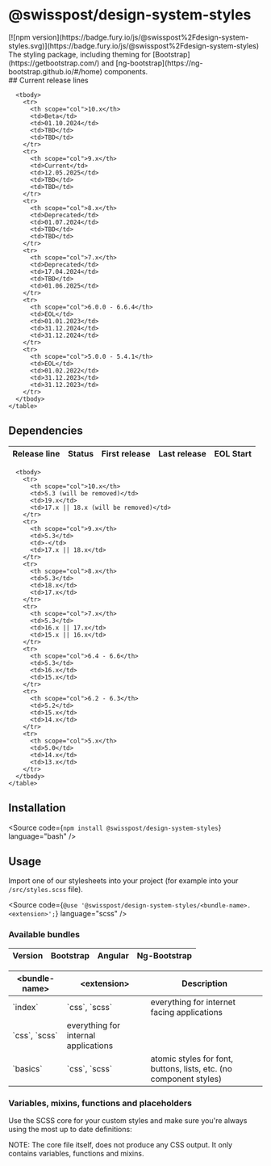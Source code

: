 
<Meta of={PackageStories} />

# @swisspost/design-system-styles

<div className="npm-package-link">
  [![npm
  version](https://badge.fury.io/js/@swisspost%2Fdesign-system-styles.svg)](https://badge.fury.io/js/@swisspost%2Fdesign-system-styles)
</div>

<div className="lead">
  The styling package, including theming for [Bootstrap](https://getbootstrap.com/) and
  [ng-bootstrap](https://ng-bootstrap.github.io/#/home) components.
</div>

<PackageDocs changelog={changelog}>
  ## Current release lines

  <div className="table-responsive table-fit-content text-start">
    <table aria-describedby="releases" className="table">
      <thead>
        <tr>
          <th scope="col">Release line</th>
          <th scope="col">Status</th>
          <th scope="col">First release</th>
          <th scope="col">Last release</th>
          <th scope="col">EOL Start</th>
        </tr>
      </thead>

      <tbody>
        <tr>
          <th scope="col">10.x</th>
          <td>Beta</td>
          <td>01.10.2024</td>
          <td>TBD</td>
          <td>TBD</td>
        </tr>
        <tr>
          <th scope="col">9.x</th>
          <td>Current</td>
          <td>12.05.2025</td>
          <td>TBD</td>
          <td>TBD</td>
        </tr>
        <tr>
          <th scope="col">8.x</th>
          <td>Deprecated</td>
          <td>01.07.2024</td>
          <td>TBD</td>
          <td>TBD</td>
        </tr>
        <tr>
          <th scope="col">7.x</th>
          <td>Deprecated</td>
          <td>17.04.2024</td>
          <td>TBD</td>
          <td>01.06.2025</td>
        </tr>
        <tr>
          <th scope="col">6.0.0 - 6.6.4</th>
          <td>EOL</td>
          <td>01.01.2023</td>
          <td>31.12.2024</td>
          <td>31.12.2024</td>
        </tr>
        <tr>
          <th scope="col">5.0.0 - 5.4.1</th>
          <td>EOL</td>
          <td>01.02.2022</td>
          <td>31.12.2023</td>
          <td>31.12.2023</td>
        </tr>
      </tbody>
    </table>

  </div>

## Dependencies

  <div className="table-responsive table-fit-content text-start">
    <table aria-describedby="dependencies" className="table">
      <thead>
        <tr>
          <th scope="col">Version</th>
          <th scope="col">Bootstrap</th>
          <th scope="col">Angular</th>
          <th scope="col">Ng-Bootstrap</th>
        </tr>
      </thead>

      <tbody>
        <tr>
          <th scope="col">10.x</th>
          <td>5.3 (will be removed)</td>
          <td>19.x</td>
          <td>17.x || 18.x (will be removed)</td>
        </tr>
        <tr>
          <th scope="col">9.x</th>
          <td>5.3</td>
          <td>-</td>
          <td>17.x || 18.x</td>
        </tr>
        <tr>
          <th scope="col">8.x</th>
          <td>5.3</td>
          <td>18.x</td>
          <td>17.x</td>
        </tr>
        <tr>
          <th scope="col">7.x</th>
          <td>5.3</td>
          <td>16.x || 17.x</td>
          <td>15.x || 16.x</td>
        </tr>
        <tr>
          <th scope="col">6.4 - 6.6</th>
          <td>5.3</td>
          <td>16.x</td>
          <td>15.x</td>
        </tr>
        <tr>
          <th scope="col">6.2 - 6.3</th>
          <td>5.2</td>
          <td>15.x</td>
          <td>14.x</td>
        </tr>
        <tr>
          <th scope="col">5.x</th>
          <td>5.0</td>
          <td>14.x</td>
          <td>13.x</td>
        </tr>
      </tbody>
    </table>

  </div>

## Installation

<Source code={`npm install @swisspost/design-system-styles`} language="bash" />

## Usage

Import one of our stylesheets into your project (for example into your `/src/styles.scss` file).

<Source
  code={`@use '@swisspost/design-system-styles/<bundle-name>.<extension>';`}
  language="scss"
/>

### Available bundles

<div className="table-responsive">
  <table className="table">
    <thead>
      <tr>
        <th>&lt;bundle-name&gt;</th>
        <th>&lt;extension&gt;</th>
        <th>Description</th>
      </tr>
    </thead>
    <tbody>
      <tr>
        <td>`index`</td>
        <td>`css`, `scss`</td>
        <td>everything for internet facing applications</td>
      </tr>
      <tr>
        <td>`css`, `scss`</td>
        <td>everything for internal applications</td>
      </tr>
      <tr>
        <td>`basics`</td>
        <td>`css`, `scss`</td>
        <td>atomic styles for font, buttons, lists, etc. (no component styles)</td>
      </tr>
    </tbody>
  </table>
</div>

### Variables, mixins, functions and placeholders

Use the SCSS core for your custom styles and make sure you're always using the most up to date definitions:

<div className="banner banner-info banner-md mb-16">
  NOTE: The core file itself, does not produce any CSS output. It only contains variables, functions
  and mixins.
</div>

  <Source code={SampleVariable} language="scss" />
</PackageDocs>

